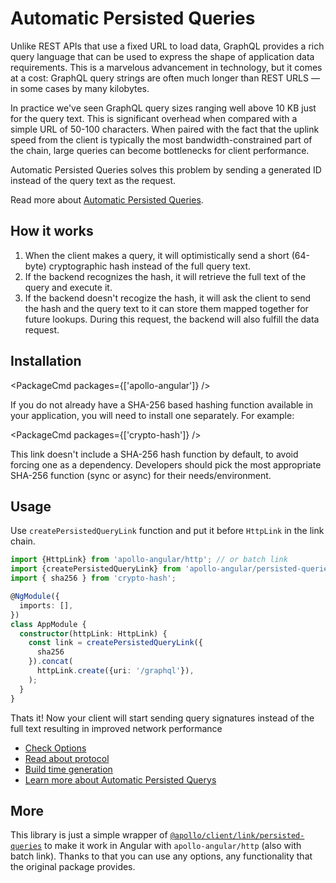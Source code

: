 
# Automatic Persisted Queries

Unlike REST APIs that use a fixed URL to load data, GraphQL provides a rich query language that can be used to express the shape of application data requirements. This is a marvelous advancement in technology, but it comes at a cost: GraphQL query strings are often much longer than REST URLS — in some cases by many kilobytes.

In practice we've seen GraphQL query sizes ranging well above 10 KB just for the query text. This is significant overhead when compared with a simple URL of 50-100 characters. When paired with the fact that the uplink speed from the client is typically the most bandwidth-constrained part of the chain, large queries can become bottlenecks for client performance.

Automatic Persisted Queries solves this problem by sending a generated ID instead of the query text as the request.

Read more about [Automatic Persisted Queries](https://blog.apollographql.com/improve-graphql-performance-with-automatic-persisted-queries-c31d27b8e6ea).

## How it works

1. When the client makes a query, it will optimistically send a short (64-byte) cryptographic hash instead of the full query text.
2. If the backend recognizes the hash, it will retrieve the full text of the query and execute it.
3. If the backend doesn't recogize the hash, it will ask the client to send the hash and the query text to it can store them mapped together for future lookups. During this request, the backend will also fulfill the data request.

## Installation

<PackageCmd packages={['apollo-angular']} />

If you do not already have a SHA-256 based hashing function available in your application, you will need to install one separately. For example:

<PackageCmd packages={['crypto-hash']} />

This link doesn't include a SHA-256 hash function by default, to avoid forcing one as a dependency. Developers should pick the most appropriate SHA-256 function (sync or async) for their needs/environment.

## Usage

Use `createPersistedQueryLink` function and put it before `HttpLink` in the link chain.

```typescript
import {HttpLink} from 'apollo-angular/http'; // or batch link
import {createPersistedQueryLink} from 'apollo-angular/persisted-queries';
import { sha256 } from 'crypto-hash';

@NgModule({
  imports: [],
})
class AppModule {
  constructor(httpLink: HttpLink) {
    const link = createPersistedQueryLink({
      sha256
    }).concat(
      httpLink.create({uri: '/graphql'}),
    );
  }
}
```

Thats it! Now your client will start sending query signatures instead of the full text resulting in improved network performance

- [Check Options](https://www.apollographql.com/docs/react/api/link/persisted-queries/#options)
- [Read about protocol](https://www.apollographql.com/docs/react/api/link/persisted-queries/#protocol)
- [Build time generation](https://www.apollographql.com/docs/react/api/link/persisted-queries/#build-time-generation)
- [Learn more about Automatic Persisted Querys](https://www.apollographql.com/docs/react/api/link/persisted-queries/#gatsby-focus-wrapper)

## More

This library is just a simple wrapper of [`@apollo/client/link/persisted-queries`](https://github.com/apollographql/apollo-client/tree/main/src/link/persisted-queries) to make it work in Angular with `apollo-angular/http` (also with batch link). Thanks to that you can use any options, any functionality that the original package provides.
